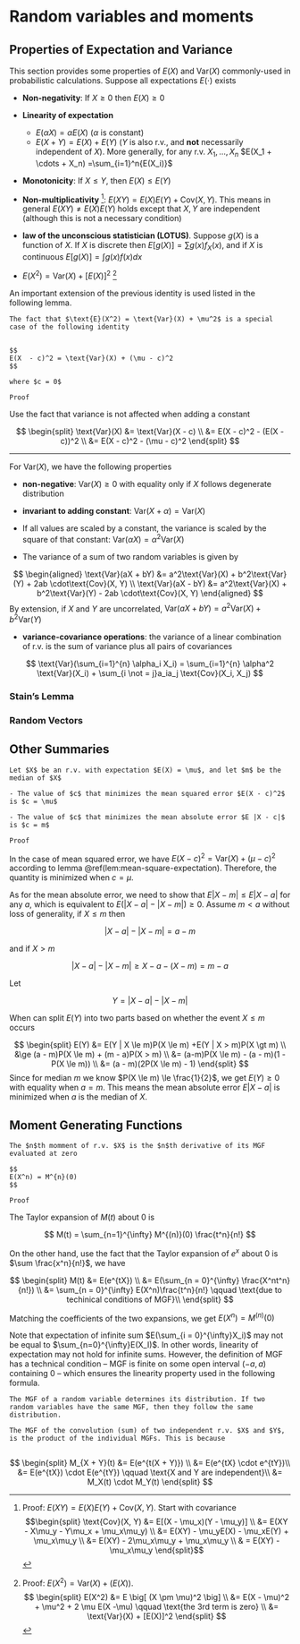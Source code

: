 
# Random variables and moments 

## Properties of Expectation and Variance 

This section provides some properties of $E(X)$ and $\text{Var}(X)$ commonly-used in probabilistic calculations. Suppose all expectations $E(\cdot)$ exists 


- **Non-negativity**: If $X \ge 0$ then $E(X) \ge 0$  
- **Linearity of expectation**  
    - $E(\alpha X) = \alpha E(X)$ ($\alpha$ is constant)  
    - $E(X + Y) = E(X) + E(Y)$ ($Y$ is also r.v., and **not** necessarily independent of $X$). More generally,  for any r.v. $X_1, ..., X_n$ $E(X_1 + \cdots + X_n) =\sum_{i=1}^n{E(X_i)}$  
    

- **Monotonicity**: If $X \le Y$, then $E(X) \le E(Y)$  

- **Non-multiplicativity** ^[Proof: $E(XY) = E(X)E(Y) + \text{Cov}(X, Y)$. Start with covariance $$\begin{split}
\text{Cov}(X, Y) &= E[(X - \mu_x)(Y - \mu_y)] \\
&= E(XY - X\mu_y - Y\mu_x + \mu_x\mu_y) \\
&= E(XY) - \mu_yE(X) - \mu_xE(Y) + \mu_x\mu_y \\
&= E(XY) - 2\mu_x\mu_y + \mu_x\mu_y \\
& = E(XY) - \mu_x\mu_y
\end{split}$$]: $E(XY) = E(X)E(Y) + \text{Cov}(X, Y)$. This means in general $E(XY) \not= E(X)E(Y)$ holds except that $X, Y$ are independent (although this is not a necessary condition) 

- **law of the unconscious statistician (LOTUS)**. Suppose $g(X)$ is a function of $X$. If $X$ is discrete then $E[g(X)] = \sum g(x)f_X(x)$, and if $X$ is continuous $E[g(X)] = \int g(x)f(x)dx$  

- $E(X^2) = \text{Var}(X) + [E(X)]^2$ ^[Proof: $E(X^2) = \text{Var}(X) + \big( E(X) \big)$. $$
\begin{split}
E(X^2) &= E \big[ (X \pm \mu)^2 \big] \\
&= E(X - \mu)^2 + \mu^2 + 2 \mu E(X -\mu) \qquad \text{the 3rd term is zero} \\
&= \text{Var}(X) + [E(X)]^2
\end{split}
$$]



An important extension of the previous identity is used listed in the following lemma. 

```lemma

The fact that $\text{E}(X^2) = \text{Var}(X) + \mu^2$ is a special case of the following identity


$$
E(X  - c)^2 = \text{Var}(X) + (\mu - c)^2
$$
  
where $c = 0$
```







```block2
Proof
```


Use the fact that variance is not affected when adding a constant 

$$
\begin{split}
\text{Var}(X) &= \text{Var}(X - c) \\
&= E(X - c)^2 - (E(X - c))^2 \\ 
&= E(X - c)^2 - (\mu - c)^2
\end{split}
$$

<hr> 

For $\text{Var}(X)$, we have the following properties 

- **non-negative**: $\text{Var}(X) \ge 0$ with equality only if $X$ follows degenerate distribution  
- **invariant to adding constant**: $\text{Var}(X + \alpha) = \text{Var}(X)$  

- If all values are scaled by a constant, the variance is scaled by the square of that constant:  $\text{Var}(\alpha X) = \alpha^2\text{Var}(X)$  

- The variance of a sum of two random variables is given by 

$$
\begin{aligned}
\text{Var}(aX + bY) &= a^2\text{Var}(X) + b^2\text{Var}(Y) + 2ab \cdot\text{Cov}(X, Y) \\
\text{Var}(aX - bY) &= a^2\text{Var}(X) + b^2\text{Var}(Y) - 2ab \cdot\text{Cov}(X, Y)
\end{aligned}
$$
By extension, if $X$ and $Y$ are uncorrelated, $\text{Var}(aX + bY) = a^2\text{Var}(X) + b^2\text{Var}(Y)$


- **variance-covariance operations**: the variance of a linear combination of r.v. is the sum of variance plus all pairs of covariances 

$$
\text{Var}(\sum_{i=1}^{n} \alpha_i X_i) =
\sum_{i=1}^{n} \alpha^2 \text{Var}(X_i) + \sum_{i \not = j}a_ia_j \text{Cov}(X_i, X_j)
$$


### Stain's Lemma
  


### Random Vectors 


## Other Summaries 

```theorem
Let $X$ be an r.v. with expectation $E(X) = \mu$, and let $m$ be the median of $X$  

- The value of $c$ that minimizes the mean squared error $E(X - c)^2$ is $c = \mu$  

- The value of $c$ that minimizes the mean absolute error $E |X - c|$ is $c = m$ 
```


```block2
Proof
```


In the case of mean squared error, we have $E(X - c)^2 = \text{Var}(X) + (\mu - c)^2$ according to lemma \@ref(lem:mean-square-expectation). Therefore, the quantity is minimized when $c = \mu$.  

As for the mean absolute error, we need to show that $E|X - m| \le E |X - a|$ for any $a$, which is equivalent to $E(|X - a| - |X - m|) \ge 0$. Assume $m < a$  without loss of generality, if $X \le m$ then 

$$
|X - a| -|X - m| = a-m
$$


and if $X > m$ 

$$
|X - a| - |X - m| \ge X - a - (X- m) = m -a
$$

Let 

$$
Y  = |X - a| - |X - m|
$$

When can split $E(Y)$ into two parts based on whether the event $X \le m$ occurs 

$$
\begin{split}
E(Y) &= E(Y | X \le m)P(X \le m) +E(Y | X > m)P(X \gt m) \\
&\ge (a - m)P(X \le m) + (m - a)P(X > m) \\
&= (a-m)P(X \le m) - (a - m)(1 - P(X \le m)) \\
&= (a - m)(2P(X \le m) - 1)
\end{split}
$$
Since for median $m$ we know $P(X \le m) \le \frac{1}{2}$, we get $E(Y) \ge 0$ with equality when $a = m$. This means the mean absolute error $E|X - a|$ is minimized when $a$ is the median of $X$. 


## Moment Generating Functions 

```theorem
The $n$th momment of r.v. $X$ is the $n$th derivative of its MGF evaluated at zero

$$
E(X^n) = M^{n}(0)
$$
```

```block2
Proof
```

The Taylor expansion of $M(t)$ about $0$ is

$$
M(t) = \sum_{n=1}^{\infty} M^{(n)}(0) \frac{t^n}{n!}
$$

On the other hand, use the fact that the Taylor expansion of $e^x$ about $0$ is $\sum \frac{x^n}{n!}$, we have

 

$$
\begin{split}
M(t)  &= E(e^{tX}) \\
&= E(\sum_{n = 0}^{\infty} \frac{X^nt^n}{n!}) \\
&= \sum_{n = 0}^{\infty} E(X^n)\frac{t^n}{n!} \qquad \text{due to techinical conditions of MGF}\\ 
\end{split} 
$$

Matching the coefficients of the two expansions, we get $E(X^n) = M^{(n)}(0)$

Note that expectation of infinite sum $E(\sum_{i = 0}^{\infty}X_i)$ may not be equal to $\sum_{n=0}^{\infty}E(X_I)$. In other words, linearity of expectation may not hold for infinite sums. However, the definition of MGF has a technical condition -- MGF is finite on some open interval $(-a, a)$ containing $0$ -- which ensures the linearity property used in the following formula.  


```theorem
The MGF of a random variable determines its distribution. If two random variables have the same MGF, then they follow the same distribution. 
```

```theorem
The MGF of the convolution (sum) of two independent r.v. $X$ and $Y$, is the product of the individual MGFs. This is because 


```

$$
\begin{split}
M_{X + Y}(t) &= E(e^{t(X + Y)}) \\
&= E(e^{tX} \cdot e^{tY})\\
&= E(e^{tX}) \cdot E(e^{tY}) \qquad \text{X and Y are independent}\\
&= M_X(t) \cdot M_Y(t)
\end{split}
$$